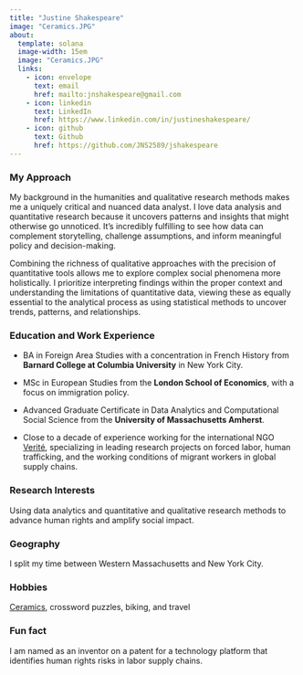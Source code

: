 ```yaml
---
title: "Justine Shakespeare"
image: "Ceramics.JPG"
about:
  template: solana
  image-width: 15em
  image: "Ceramics.JPG"
  links:
    - icon: envelope
      text: email
      href: mailto:jnshakespeare@gmail.com
    - icon: linkedin
      text: LinkedIn
      href: https://www.linkedin.com/in/justineshakespeare/
    - icon: github
      text: Github
      href: https://github.com/JNS2589/jshakespeare
---
```


### My Approach

My background in the humanities and qualitative research methods makes me a uniquely critical and nuanced data analyst. I love data analysis and quantitative research because it uncovers patterns and insights that might otherwise go unnoticed. It’s incredibly fulfilling to see how data can complement storytelling, challenge assumptions, and inform meaningful policy and decision-making. 

Combining the richness of qualitative approaches with the precision of quantitative tools allows me to explore complex social phenomena more holistically. I prioritize interpreting findings within the proper context and understanding the limitations of quantitative data, viewing these as equally essential to the analytical process as using statistical methods to uncover trends, patterns, and relationships.

### Education and Work Experience

-   BA in Foreign Area Studies with a concentration in French History from **Barnard College at Columbia University** in New York City.

-   MSc in European Studies from the **London School of Economics**, with a focus on immigration policy.

-   Advanced Graduate Certificate in Data Analytics and Computational Social Science from the **University of Massachusetts Amherst**.

-   Close to a decade of experience working for the international NGO [Verité](http://verite.org), specializing in leading research projects on forced labor, human trafficking, and the working conditions of migrant workers in global supply chains.

### Research Interests

Using data analytics and quantitative and qualitative research methods to advance human rights and amplify social impact.

### Geography

I split my time between Western Massachusetts and New York City.

### Hobbies

[Ceramics](https://www.instagram.com/justineshakespeareceramics?igsh=MW9xYmwzaXlyeGhrbA%3D%3D&utm_source=qr), crossword puzzles, biking, and travel

### Fun fact

I am named as an inventor on a patent for a technology platform that identifies human rights risks in labor supply chains.
